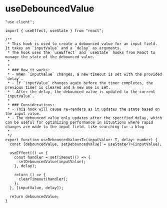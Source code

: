 # useDebouncedValue

```tsx
"use client";

import { useEffect, useState } from "react";

/**
 * This hook is used to create a debounced value for an input field. It takes an `inputValue` and a `delay` as arguments.
 * The hook uses the `useEffect` and `useState` hooks from React to manage the state of the debounced value.
 *
 *
 * ### How it works:
 * - When `inputValue` changes, a new timeout is set with the provided `delay`.
 * - If `inputValue` changes again before the timer completes, the previous timer is cleared and a new one is set.
 * - After the delay, the debounced value is updated to the current `inputValue`.
 *
 * ### Considerations:
 * - This hook will cause re-renders as it updates the state based on the input value.
 * - The debounced value only updates after the specified delay, which can be useful for optimizing performance in situations where rapid changes are made to the input field. like searching for a blog
 *
 */
export function useDebouncedValue<T>(inputValue: T, delay: number) {
  const [debouncedValue, setDebouncedValue] = useState<T>(inputValue);

  useEffect(() => {
    const handler = setTimeout(() => {
      setDebouncedValue(inputValue);
    }, delay);

    return () => {
      clearTimeout(handler);
    };
  }, [inputValue, delay]);

  return debouncedValue;
}
```
